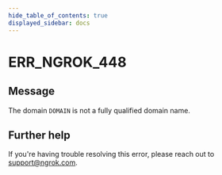```yaml
---
hide_table_of_contents: true
displayed_sidebar: docs
---
```



# ERR_NGROK_448

## Message

The domain `DOMAIN` is not a fully qualified domain name.

<ErrorDetails error="err_ngrok_448" />

## Further help

If you're having trouble resolving this error, please reach out to [support@ngrok.com](mailto:support@ngrok.com?subject=Help%20with%20ERR_NGROK_448).
